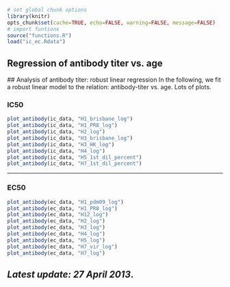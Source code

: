 ```r
# set global chunk options
library(knitr)
opts_chunk$set(cache=TRUE, echo=FALSE, warning=FALSE, message=FALSE)
# import funtions
source("functions.R")
load("ic_ec.Rdata")
```

Regression of antibody titer vs. age
------------------------------------

<a id="rlm_fit"></a>
## Analysis of antibody titer: robust linear regression
In the following, we fit a robust linear model to the relation:
antibody-titer vs. age. Lots of plots.

### IC50
```r
plot_antibody(ic_data, "H1_brisbane_log")
plot_antibody(ic_data, "H1_PR8_log")
plot_antibody(ic_data, "H2_log")
plot_antibody(ic_data, "H3_brisbane_log")
plot_antibody(ic_data, "H3_HK_log")
plot_antibody(ic_data, "H4_log")
plot_antibody(ic_data, "H5_1st_dil_percent")
plot_antibody(ic_data, "H7_1st_dil_percent")
```

----

### EC50
```r
plot_antibody(ec_data, "H1_pdm09_log")
plot_antibody(ec_data, "H1_PR8_log")
plot_antibody(ec_data, "H12_log")
plot_antibody(ec_data, "H2_log")
plot_antibody(ec_data, "H3_log")
plot_antibody(ec_data, "H4_log")
plot_antibody(ec_data, "H5_log")
plot_antibody(ec_data, "H7_vir_log")
plot_antibody(ec_data, "H7_log")
```

## _Latest update: 27 April 2013_.
